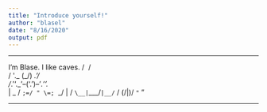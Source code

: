 ```yaml
---
title: "Introduce yourself!"
author: "blasel"
date: "8/16/2020"
output: pdf
---
```


***

I'm Blase. I like caves. 
   /\                 /\
  / \'._   (\_/)   _.'/ \
 /_.''._'--('.')--'_.''._\
 | \_ / `;=/ " \=;` \ _/ |
  \/ `\__|`\___/`|__/`  \/
          \(/|\)/       `
           " ` "

***